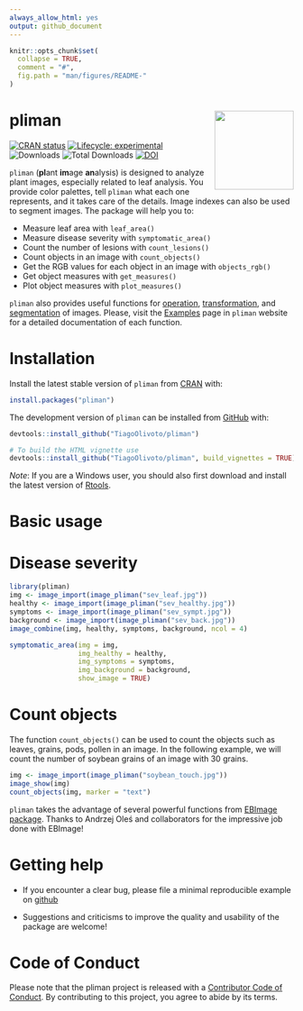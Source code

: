 ```yaml
---
always_allow_html: yes
output: github_document
---
```


<!-- README.md is generated from README.Rmd. Please edit that file -->

```r
knitr::opts_chunk$set(
  collapse = TRUE,
  comment = "#",
  fig.path = "man/figures/README-"
)

```

# pliman <img src="man/figures/logo_pliman.svg" align="right" height="140/"/>

<!-- badges: start -->
[![CRAN status](https://www.r-pkg.org/badges/version-ago/pliman)](https://CRAN.R-project.org/package=pliman)
[![Lifecycle: experimental](https://img.shields.io/badge/lifecycle-experimental-brightgreen.svg)](https://www.tidyverse.org/lifecycle/#experimental)
![Downloads](http://cranlogs.r-pkg.org/badges/pliman)
![Total Downloads](https://cranlogs.r-pkg.org/badges/grand-total/pliman)
[![DOI](https://zenodo.org/badge/352844585.svg)](https://zenodo.org/badge/latestdoi/352844585)
<!-- badges: end -->

`pliman` (**pl**ant **im**age **an**alysis) is designed to analyze plant images, especially related to leaf analysis. You provide color palettes, tell `pliman` what each one represents, and it takes care of the details. Image indexes can also be used to segment images. The package will help you to:

* Measure leaf area with `leaf_area()`
* Measure disease severity with `symptomatic_area()`
* Count the number of lesions with `count_lesions()`
* Count objects in an image with `count_objects()`
* Get the RGB values for each object in an image with `objects_rgb()`
* Get object measures with `get_measures()`
* Plot object measures with `plot_measures()`

`pliman` also provides useful functions for [operation](https://tiagoolivoto.github.io/pliman/reference/image_combine.html), [transformation](https://tiagoolivoto.github.io/pliman/reference/utils_transform.html), and [segmentation](https://tiagoolivoto.github.io/pliman/reference/image_binary.html) of images. Please, visit the [Examples](https://tiagoolivoto.github.io/pliman/index.html) page in `pliman` website for a detailed documentation of each function.


# Installation

Install the latest stable version of `pliman` from [CRAN](https://CRAN.R-project.org/package=pliman) with:

```r
install.packages("pliman")

```

The development version of `pliman` can be installed from [GitHub](https://github.com/TiagoOlivoto/pliman) with:

```r
devtools::install_github("TiagoOlivoto/pliman")

# To build the HTML vignette use
devtools::install_github("TiagoOlivoto/pliman", build_vignettes = TRUE)

```

*Note*: If you are a Windows user, you should also first download and install the latest version of [Rtools](https://cran.r-project.org/bin/windows/Rtools/).


# Basic usage
# Disease severity

```r
library(pliman)
img <- image_import(image_pliman("sev_leaf.jpg"))
healthy <- image_import(image_pliman("sev_healthy.jpg"))
symptoms <- image_import(image_pliman("sev_sympt.jpg"))
background <- image_import(image_pliman("sev_back.jpg"))
image_combine(img, healthy, symptoms, background, ncol = 4)

```

```r
symptomatic_area(img = img,
                 img_healthy = healthy,
                 img_symptoms = symptoms,
                 img_background = background,
                 show_image = TRUE)
```

# Count objects
The function `count_objects()` can be used to count the objects such as leaves, grains, pods, pollen in an image. In the following example, we will count the number of soybean grains of an image with 30 grains.

```r
img <- image_import(image_pliman("soybean_touch.jpg"))
image_show(img)
count_objects(img, marker = "text")

```


`pliman` takes the advantage of several powerful functions from [EBImage package](https://bioconductor.org/packages/release/bioc/html/EBImage.html). Thanks to Andrzej Oleś and collaborators for the impressive job done with EBImage!


# Getting help

-   If you encounter a clear bug, please file a minimal reproducible example on [github](https://github.com/TiagoOlivoto/pliman/issues)

-   Suggestions and criticisms to improve the quality and usability of the package are welcome!

# Code of Conduct

Please note that the pliman project is released with a [Contributor Code of Conduct](https://tiagoolivoto.github.io/pliman/CODE_OF_CONDUCT.html). By contributing to this project, you agree to abide by its terms.

